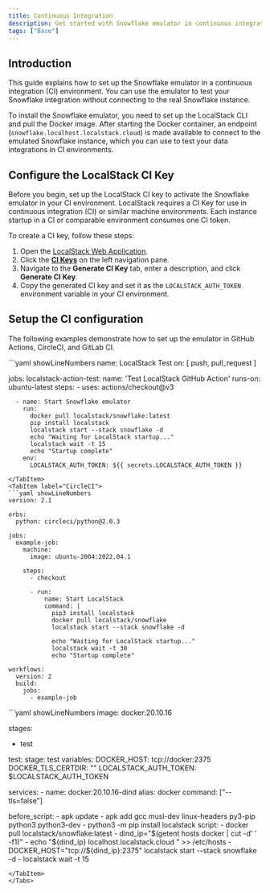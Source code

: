 ```yaml
---
title: Continuous Integration
description: Get started with Snowflake emulator in continuous integration (CI) environments. 
tags: ["Base"]
---
```



## Introduction

This guide explains how to set up the Snowflake emulator in a continuous integration (CI) environment. You can use the emulator to test your Snowflake integration without connecting to the real Snowflake instance.

To install the Snowflake emulator, you need to set up the LocalStack CLI and pull the Docker image. After starting the Docker container, an endpoint (`snowflake.localhost.localstack.cloud`) is made available to connect to the emulated Snowflake instance, which you can use to test your data integrations in CI environments.

## Configure the LocalStack CI Key

Before you begin, set up the LocalStack CI key to activate the Snowflake emulator in your CI environment. LocalStack requires a CI Key for use in continuous integration (CI) or similar machine environments. Each instance startup in a CI or comparable environment consumes one CI token.

To create a CI key, follow these steps:

1. Open the [LocalStack Web Application](https://app.localstack.cloud).
2. Click the [**CI Keys**](https://app.localstack.cloud/workspace/ci-keys) on the left navigation pane.
3. Navigate to the **Generate CI Key** tab, enter a description, and click **Generate CI Key**.
4. Copy the generated CI key and set it as the `LOCALSTACK_AUTH_TOKEN` environment variable in your CI environment.

## Setup the CI configuration

The following examples demonstrate how to set up the emulator in GitHub Actions, CircleCI, and GitLab CI.

<Tabs>
<TabItem label="GitHub Actions">
```yaml showLineNumbers
name: LocalStack Test
on: [ push, pull_request ]

jobs:
  localstack-action-test:
    name: 'Test LocalStack GitHub Action'
    runs-on: ubuntu-latest
    steps:
      - uses: actions/checkout@v3

      - name: Start Snowflake emulator
        run:
          docker pull localstack/snowflake:latest
          pip install localstack
          localstack start --stack snowflake -d
          echo "Waiting for LocalStack startup..."
          localstack wait -t 15
          echo "Startup complete"
        env:
          LOCALSTACK_AUTH_TOKEN: ${{ secrets.LOCALSTACK_AUTH_TOKEN }}
```
</TabItem>
<TabItem label="CircleCI">
```yaml showLineNumbers
version: 2.1

orbs:
  python: circleci/python@2.0.3

jobs:
  example-job:
    machine:
      image: ubuntu-2004:2022.04.1

    steps:
      - checkout

      - run:
          name: Start LocalStack
          command: |
            pip3 install localstack
            docker pull localstack/snowflake
            localstack start --stack snowflake -d                

            echo "Waiting for LocalStack startup..."  
            localstack wait -t 30                     
            echo "Startup complete"      

workflows:
  version: 2
  build:
    jobs:
      - example-job
```
</TabItem>
<TabItem label="GitLab CI">
```yaml showLineNumbers
image: docker:20.10.16

stages:
  - test

test:
  stage: test
  variables:
    DOCKER_HOST: tcp://docker:2375
    DOCKER_TLS_CERTDIR: ""
    LOCALSTACK_AUTH_TOKEN: $LOCALSTACK_AUTH_TOKEN

  services:
    - name: docker:20.10.16-dind
      alias: docker
      command: ["--tls=false"]

  before_script:
    - apk update
    - apk add gcc musl-dev linux-headers py3-pip python3 python3-dev
    - python3 -m pip install localstack
  script:
    - docker pull localstack/snowflake:latest
    - dind_ip="$(getent hosts docker | cut -d' ' -f1)"
    - echo "${dind_ip} localhost.localstack.cloud " >> /etc/hosts
    - DOCKER_HOST="tcp://${dind_ip}:2375" localstack start --stack snowflake -d
    - localstack wait -t 15
```
</TabItem>
</Tabs>
